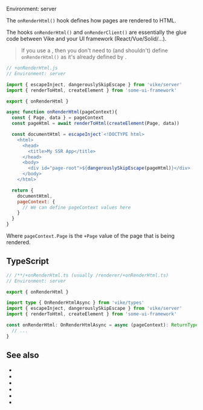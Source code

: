 
Environment: server  

The `onRenderHtml()` hook defines how pages are rendered to HTML.

The hooks `onRenderHtml()` and <Link href="/onRenderClient">`onRenderClient()`</Link> are essentially the glue code between Vike and your UI framework (React/Vue/Solid/...).

> If you use a <UiFrameworkExtension />, then you don't need to (and shouldn't) define `onRenderHtml()` as it's already defined by <UiFrameworkExtension name noLink />.

```js
// +onRenderHtml.js
// Environment: server

import { escapeInject, dangerouslySkipEscape } from 'vike/server'
import { renderToHtml, createElement } from 'some-ui-framework'

export { onRenderHtml }

async function onRenderHtml(pageContext){
  const { Page, data } = pageContext
  const pageHtml = await renderToHtml(createElement(Page, data))

  const documentHtml = escapeInject`<!DOCTYPE html>
    <html>
      <head>
        <title>My SSR App</title>
      </head>
      <body>
        <div id="page-root">${dangerouslySkipEscape(pageHtml)}</div>
      </body>
    </html>`

  return {
    documentHtml,
    pageContext: {
      // We can define pageContext values here
    }
  }
}
```

Where `pageContext.Page` is the <Link href="/Page">`+Page` value</Link> of the page that is being rendered.


## TypeScript

```ts
// /**/+onRenderHtml.ts (usually /renderer/+onRenderHtml.ts)
// Environment: server

export { onRenderHtml }

import type { OnRenderHtmlAsync } from 'vike/types'
import { escapeInject, dangerouslySkipEscape } from 'vike/server'
import { renderToHtml, createElement } from 'some-ui-framework'

const onRenderHtml: OnRenderHtmlAsync = async (pageContext): ReturnType<OnRenderHtmlAsync> => {
  // ...
}
```

<HookTypeScriptHints hookTypeName="OnRenderHtmlAsync" />


## See also

- <Link href="/onRenderClient" />
- <Link href="/onAfterRenderHtml" />
- <Link href="/onBeforeRenderHtml" />
- <Link href="/hooks" />
- <Link href="/Page" />
- <Link href="/pageContext" />

